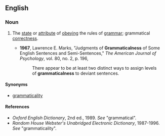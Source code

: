 ==English==

===Noun===
{{en-noun|-}}

# {{context|of language}} The [[state]] or [[attribute]] of [[obey]]ing the rules of [[grammar]]; grammatical [[correctness]].
#*'''1967''', Lawrence E. Marks, "Judgments of '''Grammaticalness''' of Some English Sentences and Semi-Sentences," ''The American Journal of Psychology'', vol. 80, no. 2, p. 196,
#*:There appear to be at least two distinct ways to assign levels of '''grammaticalness''' to deviant sentences.

====Synonyms====
*[[grammaticality]]

====References====
*''Oxford English Dictionary'', 2nd ed., 1989.  ''See'' "grammatical".
*''Random House Webster's Unabridged Electronic Dictionary'', 1987-1996.  ''See'' "grammaticality".